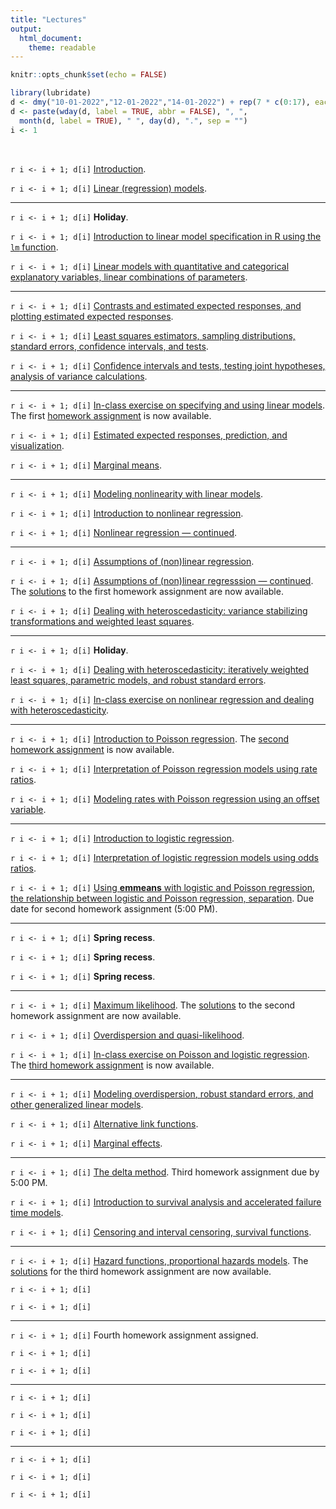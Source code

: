 ```yaml
---
title: "Lectures"
output: 
  html_document: 
    theme: readable
---
```


```r
knitr::opts_chunk$set(echo = FALSE)
```

```r
library(lubridate)
d <- dmy("10-01-2022","12-01-2022","14-01-2022") + rep(7 * c(0:17), each = 3)
d <- paste(wday(d, label = TRUE, abbr = FALSE), ", ", 
  month(d, label = TRUE), " ", day(d), ".", sep = "")
i <- 1
```

&nbsp;

`r i <- i + 1; d[i]` [Introduction](lecture-01-12-2022.html). 

`r i <- i + 1; d[i]` [Linear (regression) models](lecture-01-14-2022.html).

***

`r i <- i + 1; d[i]` **Holiday**. 

`r i <- i + 1; d[i]` [Introduction to linear model specification in R using the `lm` function](lecture-01-19-2022.html).

`r i <- i + 1; d[i]` [Linear models with quantitative and categorical explanatory variables, linear combinations of parameters](lecture-01-21-2022.html).
 
***

`r i <- i + 1; d[i]` [Contrasts and estimated expected responses, and plotting estimated expected responses](lecture-01-24-2022.html).

`r i <- i + 1; d[i]` [Least squares estimators, sampling distributions, standard errors, confidence intervals, and tests](lecture-01-26-2022.html).

`r i <- i + 1; d[i]` [Confidence intervals and tests, testing joint hypotheses, analysis of variance calculations](lecture-01-28-2022.html).
 
***

`r i <- i + 1; d[i]` [In-class exercise on specifying and using linear models](lecture-01-31-2022.html). The first [homework assignment](hw1.html) is now available.

`r i <- i + 1; d[i]` [Estimated expected responses, prediction, and visualization](lecture-02-02-2022.html).

`r i <- i + 1; d[i]` [Marginal means](lecture-02-04-2022.html).
 
***

`r i <- i + 1; d[i]` [Modeling nonlinearity with linear models](lecture-02-07-2022.html).

`r i <- i + 1; d[i]` [Introduction to nonlinear regression](lecture-02-09-2022.html).

`r i <- i + 1; d[i]` [Nonlinear regression --- continued](lecture-02-11-2022.html).
 
***

`r i <- i + 1; d[i]` [Assumptions of (non)linear regression](lecture-02-14-2022.html).

`r i <- i + 1; d[i]` [Assumptions of (non)linear regresssion --- continued](lecture-02-16-2022.html). The [solutions](hw1-solutions.html) to the first homework assignment are now available. 

`r i <- i + 1; d[i]` [Dealing with heteroscedasticity: variance stabilizing transformations and weighted least squares](lecture-02-18-2022.html).
 
***

`r i <- i + 1; d[i]` **Holiday**.

`r i <- i + 1; d[i]` [Dealing with heteroscedasticity: iteratively weighted least squares, parametric models, and robust standard errors](lecture-02-23-2022.html).

`r i <- i + 1; d[i]` [In-class exercise on nonlinear regression and dealing with heteroscedasticity](lecture-02-25-2022.html). 
 
***

`r i <- i + 1; d[i]` [Introduction to Poisson regression](lecture-02-28-2022.html). The [second homework assignment](hw2.html) is now available.

`r i <- i + 1; d[i]` [Interpretation of Poisson regression models using rate ratios](lecture-03-02-2022.html).

`r i <- i + 1; d[i]` [Modeling rates with Poisson regression using an offset variable](lecture-03-04-2022.html). 
 
***

`r i <- i + 1; d[i]` [Introduction to logistic regression](lecture-03-07-2022.html).

`r i <- i + 1; d[i]` [Interpretation of logistic regression models using odds ratios](lecture-03-09-2022.html). 

`r i <- i + 1; d[i]` [Using **emmeans** with logistic and Poisson regression, the relationship between logistic and Poisson regression, separation](lecture-03-11-2022.html). Due date for second homework assignment (5:00 PM).
 
***

`r i <- i + 1; d[i]` **Spring recess**.

`r i <- i + 1; d[i]` **Spring recess**.

`r i <- i + 1; d[i]` **Spring recess**.
 
***

`r i <- i + 1; d[i]` [Maximum likelihood](lecture-03-21-2022.html). The [solutions](hw2-solutions.html) to the second homework assignment are now available.

`r i <- i + 1; d[i]` [Overdispersion and quasi-likelihood](lecture-03-23-2022.html). 

`r i <- i + 1; d[i]` [In-class exercise on Poisson and logistic regression](lecture-03-25-2022.html). The [third homework assignment](hw3.html) is now available.
 
***

`r i <- i + 1; d[i]` [Modeling overdispersion, robust standard errors, and other generalized linear models](lecture-03-28-2022.html). 

`r i <- i + 1; d[i]` [Alternative link functions](lecture-03-30-2022.html).

`r i <- i + 1; d[i]` [Marginal effects](lecture-04-01-2022.html).
 
***

`r i <- i + 1; d[i]` [The delta method](lecture-04-04-2022.html). Third homework assignment due by 5:00 PM.

`r i <- i + 1; d[i]` [Introduction to survival analysis and accelerated failure time models](lecture-04-06-2022.html). 
 
`r i <- i + 1; d[i]` [Censoring and interval censoring, survival functions](lecture-04-08-2022.html).
 
***

`r i <- i + 1; d[i]` [Hazard functions, proportional hazards models](lecture-04-11-2022.html). The [solutions](hw3-solutions.html) for the third homework assignment are now available.

`r i <- i + 1; d[i]` 

`r i <- i + 1; d[i]` 
 
***

`r i <- i + 1; d[i]` Fourth homework assignment assigned.

`r i <- i + 1; d[i]` 

`r i <- i + 1; d[i]` 
 
***

`r i <- i + 1; d[i]` 

`r i <- i + 1; d[i]` 

`r i <- i + 1; d[i]` 
 
***

`r i <- i + 1; d[i]` 

`r i <- i + 1; d[i]` 

`r i <- i + 1; d[i]` 




